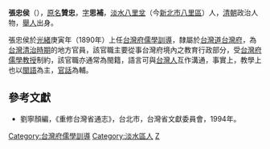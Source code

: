 '''張忠侯'''（{{bd|?||?|}}），[[原名|原名]]'''贊忠'''，[[表字|字]]'''思補'''，[[淡水縣|淡水]][[八里坌|八里坌]]（今[[新北市|新北市]][[八里區|八里區]]）人，[[清朝|清朝]]政治人物，[[舉人|舉人]]出身。

張忠侯於[[光緒|光緒]]庚寅年（1890年）上任[[台灣府儒學訓導|台灣府儒學訓導]]，隸屬於[[台灣道|台灣道]][[台灣府|台灣府]]，為[[台灣清治時期|台灣清治時期]]的地方官員，該官職主要從事台灣府境內之教育行政部分，受[[台灣府儒學教授|台灣府儒學教授]]制約，該官職亦通常為閩籍，語言可與[[台灣人|台灣人]]互作溝通，事實上，教學上也以[[閩語|閩語]]為主，[[官話|官話]]為輔。

==參考文獻==
*劉寧顏編，《重修台灣省通志》，台北市，台灣省文獻委員會，1994年。
{{start box}}
{{s-before|[[李占五|李占五]]}}
{{s-title|[[台灣府儒學訓導|台灣府儒學訓導]]|1890年上任}}
{{s-after|[[李輪光|李輪光]]}}
{{end box}}
{{清朝人物小作品}}

[[Category:台灣府儒學訓導|Category:台灣府儒學訓導]]
[[Category:淡水區人|Category:淡水區人]]
[[Category:張姓|Z]]